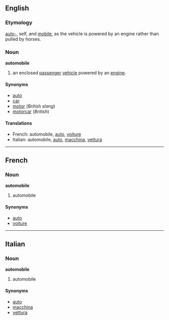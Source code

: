 ==English==
===Etymology===
[[auto-]], self, and [[mobile]], as the vehicle is powered by an engine rather than pulled by horses.

===Noun===
'''automobile'''

#an enclosed [[passenger]] [[vehicle]] powered by an [[engine]].

====Synonyms====
*[[auto]]
*[[car]]
*[[motor]] (''British slang'')
*[[motorcar]] (''British'')

====Translations====
*French: automobile, [[auto#French|auto]], [[voiture]]
*Italian: automobile, [[auto#Italian|auto]], [[macchina]], [[vettura]]

----
==French==
===Noun===
'''automobile'''

#automobile

====Synonyms====
*[[auto]]
*[[voiture]]

----
==Italian==
===Noun===
'''automobile'''

#automobile

====Synonyms====
*[[auto]]
*[[macchina]]
*[[vettura]]